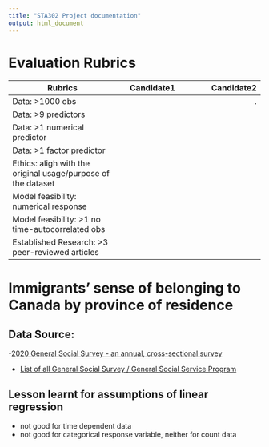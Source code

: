 ```yaml
---
title: "STA302 Project documentation"
output: html_document
---
```


# Evaluation Rubrics

|     Rubrics   |Candidate1|Candidate2|
|---------------|:--------:|---------:|
|Data: >1000 obs|          |.         |
|Data: >9 predictors|      |          |
|Data: >1 numerical predictor|        |    |
|Data: >1 factor predictor|        |    |
|Ethics: aligh with the original usage/purpose of the dataset|        | |
|Model feasibility: numerical response|        |    |
|Model feasibility: >1 no time-autocorrelated obs|        |    |
|Established Research: >3 peer-reviewed articles|        |    |




# Immigrants’ sense of belonging to Canada by province of residence

## Data Source:

-[2020 General Social Survey - an annual, cross-sectional survey](https://www150.statcan.gc.ca/n1/pub/36-28-0001/2023006/article/00003-eng.htm)

  - [List of all General Social Survey / General Social Service Program](https://www150.statcan.gc.ca/n1/pub/45-25-0001/index-eng.htm)


## Lesson learnt for assumptions of linear regression
- not good for time dependent data
- not good for categorical response variable, neither for count data